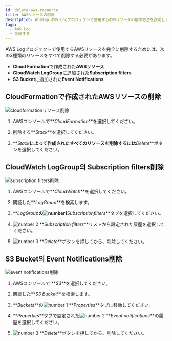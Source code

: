 ```yaml
---
id: delete-aws-resource
title: AWSリソースの削除
description: WhaTap AWS Logプロジェクトで使用するAWSリソースの削除方法を説明します。
tags:
  - AWS Log
  - 削除する
---
```



AWS Logプロジェクトで使用するAWSリソースを完全に削除するためには、次の3種類のリソースをすべて削除する必要があります。

-   **Cloud Formation**で作成された**AWSリソース**
-   **CloudWatch LogGroup**に追加された**Subscription filters**
-   **S3 Bucket**に追加された**Event Notifications**

## CloudFormationで作成されたAWSリソースの削除

![cloudformationリソース削除](/img/aws-log-cloudformation-resource.png)

1.  AWSコンソールで**_CloudFormation_**を選択してください。

2.  削除する**_Stack_**を選択してください。

3.  **_Stack_**によって作成されたすべてのリソースを削除するには**_Delete_**ボタンを選択してください。

<!-- Deleteボタンを選択して該当**Stack**によって生成されたすべてのリソースを一度に削除してください。-->

## CloudWatch LogGroup의 Subscription filters削除

![subscription filters削除](/img/aws-log-delete-subscription-filter.png)

1.  AWSコンソールで**_CloudWatch_**を選択してください。 

2.  購読した**_LogGroup_**を検索します。

3.  **_LogGroup_**の![number1](/img/number-01.png)**_Subscriptionfilters_**タブを選択してください。 

4.  ![number 2](/img/number-02.png) **_Subscription filters_**リストから設定された履歴を選択してください。 

5.  ![number 3](/img/number-03.png) **_Delete_**ボタンを押してから、削除してください。

## S3 Bucket의 Event Notifications削除

![event notifications削除](/img/aws-log-delete-event-notification.png)

1.  AWSコンソールで **_S3_**を選択してください。 

2.  購読した**_S3 Bucket_**を検索します。

3.  **_Buckets_**の![number 1](/img/number-01.png) **_Properties_**タブに移動してください。 

4.  **_Properties_**タブで設定された![number 2](/img/number-02.png) **_Event notifications_**の履歴を選択してください。 

5.  ![number 3](/img/number-03.png) **_Delete_**ボタンを押してから、削除してください。
